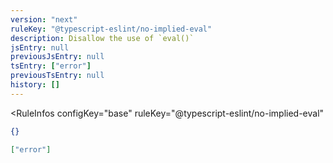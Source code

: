 ```yaml
---
version: "next"
ruleKey: "@typescript-eslint/no-implied-eval"
description: Disallow the use of `eval()`
jsEntry: null
previousJsEntry: null
tsEntry: ["error"]
previousTsEntry: null
history: []
---
```


<RuleInfos 
  configKey="base" 
  ruleKey="@typescript-eslint/no-implied-eval" 
>

```json
{}
```

```json
["error"]
```

</RuleInfos>
